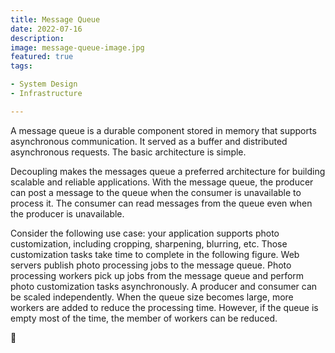 ```yaml
---
title: Message Queue
date: 2022-07-16
description:
image: message-queue-image.jpg
featured: true
tags:

- System Design
- Infrastructure

---
```


A message queue is a durable component stored in memory that supports asynchronous communication. It served as a buffer
and distributed asynchronous requests. The basic architecture is simple.

Decoupling makes the messages queue a preferred architecture for building scalable and reliable applications. With the
message queue, the producer can post a message to the queue when the consumer is unavailable to process it. The consumer
can read messages from the queue even when the producer is unavailable.

Consider the following use case: your application supports photo customization, including cropping, sharpening,
blurring, etc. Those customization tasks take time to complete in the following figure. Web servers publish photo
processing jobs to the message queue. Photo processing workers pick up jobs from the message queue and perform photo
customization tasks asynchronously. A producer and consumer can be scaled independently. When the queue size becomes
large, more workers are added to reduce the processing time. However, if the queue is empty most of the time, the member
of workers can be reduced.

🍇